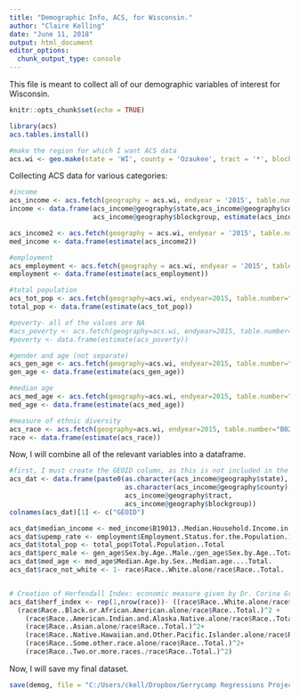 ```yaml
---
title: "Demographic Info, ACS, for Wisconsin."
author: "Claire Kelling"
date: "June 11, 2018"
output: html_document
editor_options: 
  chunk_output_type: console
---
```


This file is meant to collect all of our demographic variables of interest for Wisconsin.

```r
knitr::opts_chunk$set(echo = TRUE)
```

```r
library(acs)
acs.tables.install()
```

```r
#make the region for which I want ACS data
acs.wi <- geo.make(state = 'WI', county = 'Ozaukee', tract = '*', block.group = '*')
```

Collecting ACS data for various categories:
```r
#income
acs_income <- acs.fetch(geography = acs.wi, endyear = '2015', table.number = 'B19001', col.names = 'pretty')
income <- data.frame(acs_income@geography$state,acs_income@geography$county,acs_income@geography$tract,
                     acs_income@geography$blockgroup, estimate(acs_income))

acs_income2 <- acs.fetch(geography = acs.wi, endyear = '2015', table.number = 'B19013', col.names = 'pretty')
med_income <- data.frame(estimate(acs_income2))

#employment
acs_employment <- acs.fetch(geography = acs.wi, endyear = '2015', table.number = 'B23025', col.names = 'pretty')
employment <- data.frame(estimate(acs_employment))

#total population
acs_tot_pop <- acs.fetch(geography=acs.wi, endyear=2015, table.number="B01003", col.name="pretty")
total_pop <- data.frame(estimate(acs_tot_pop))

#poverty- all of the values are NA
#acs_poverty <- acs.fetch(geography=acs.wi, endyear=2015, table.number="B17001", col.name="pretty")
#poverty <- data.frame(estimate(acs_poverty))

#gender and age (not separate)
acs_gen_age <- acs.fetch(geography=acs.wi, endyear=2015, table.number="B01001", col.name="pretty")
gen_age <- data.frame(estimate(acs_gen_age))

#median age
acs_med_age <- acs.fetch(geography=acs.wi, endyear=2015, table.number="B01002", col.name="pretty")
med_age <- data.frame(estimate(acs_med_age))

#measure of ethnic diversity
acs_race <- acs.fetch(geography=acs.wi, endyear=2015, table.number="B02001", col.name="pretty")
race <- data.frame(estimate(acs_race))
```

Now, I will combine all of the relevant variables into a dataframe.

```r
#first, I must create the GEOID column, as this is not included in the acs geography
acs_dat <- data.frame(paste0(as.character(acs_income@geography$state), 
                             as.character(acs_income@geography$county), 
                             acs_income@geography$tract,
                             acs_income@geography$blockgroup))
colnames(acs_dat)[1] <- c("GEOID")

acs_dat$median_income <- med_income$B19013..Median.Household.Income.in.the.Past.12.Months..in.2015.Inflation.Adjusted.Dollars...Median.household.income.in.the.past.12.months..in.2015.Inflation.adjusted.dollars.
acs_dat$upemp_rate <- employment$Employment.Status.for.the.Population.16.Years.and.Over..In.labor.force./employment$Employment.Status.for.the.Population.16.Years.and.Over..Total.
acs_dat$total_pop <- total_pop$Total.Population..Total
acs_dat$perc_male <- gen_age$Sex.by.Age..Male./gen_age$Sex.by.Age..Total.
acs_dat$med_age <- med_age$Median.Age.by.Sex..Median.age....Total.
acs_dat$race_not_white <- 1- race$Race..White.alone/race$Race..Total.


# Creation of Herfendall Index: economic measure given by Dr. Corina Graif
acs_dat$herf_index <- rep(1,nrow(race))- ((race$Race..White.alone/race$Race..Total.)^2 +
  (race$Race..Black.or.African.American.alone/race$Race..Total.)^2 +
    (race$Race..American.Indian.and.Alaska.Native.alone/race$Race..Total.)^2+
    (race$Race..Asian.alone/race$Race..Total.)^2+
    (race$Race..Native.Hawaiian.and.Other.Pacific.Islander.alone/race$Race..Total.)^2+
    (race$Race..Some.other.race.alone/race$Race..Total.)^2+
    (race$Race..Two.or.more.races./race$Race..Total.)^2)
```


Now, I will save my final dataset.
```r
save(demog, file = "C:/Users/ckell/Dropbox/Gerrycamp Regressions Project/Mayer Project/demog.Rdata")
```



